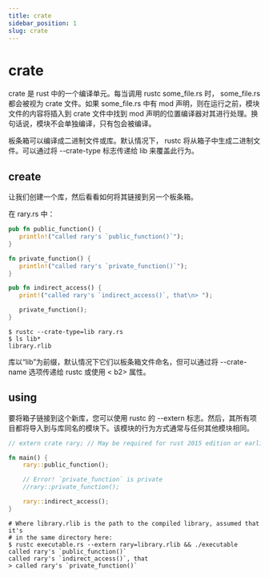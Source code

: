 ```yaml
---
title: crate
sidebar_position: 1
slug: crate
---
```


# crate

crate 是 rust 中的一个编译单元。每当调用 rustc some_file.rs 时， some_file.rs 都会被视为 crate 文件。如果 some_file.rs 中有 mod 声明，则在运行之前，模块文件的内容将插入到 crate 文件中找到 mod 声明的位置编译器对其进行处理。换句话说，模块不会单独编译，只有包会被编译。

板条箱可以编译成二进制文件或库。默认情况下， rustc 将从箱子中生成二进制文件。可以通过将 --crate-type 标志传递给 lib 来覆盖此行为。

## create

让我们创建一个库，然后看看如何将其链接到另一个板条箱。

在 rary.rs 中：

```rust
pub fn public_function() {
   println!("called rary's `public_function()`");
}

fn private_function() {
   println!("called rary's `private_function()`");
}

pub fn indirect_access() {
   print!("called rary's `indirect_access()`, that\n> ");

   private_function();
}
```

```text title="output"
$ rustc --crate-type=lib rary.rs
$ ls lib*
library.rlib
```
库以“lib”为前缀，默认情况下它们以板条箱文件命名，但可以通过将 --crate-name 选项传递给 rustc 或使用 < b2> 属性。


## using

要将箱子链接到这个新库，您可以使用 rustc 的 --extern 标志。然后，其所有项目都将导入到与库同名的模块下。该模块的行为方式通常与任何其他模块相同。

```rust
// extern crate rary; // May be required for rust 2015 edition or earlier

fn main() {
    rary::public_function();

    // Error! `private_function` is private
    //rary::private_function();

    rary::indirect_access();
}
```

```text title="output"
# Where library.rlib is the path to the compiled library, assumed that it's
# in the same directory here:
$ rustc executable.rs --extern rary=library.rlib && ./executable 
called rary's `public_function()`
called rary's `indirect_access()`, that
> called rary's `private_function()`
```